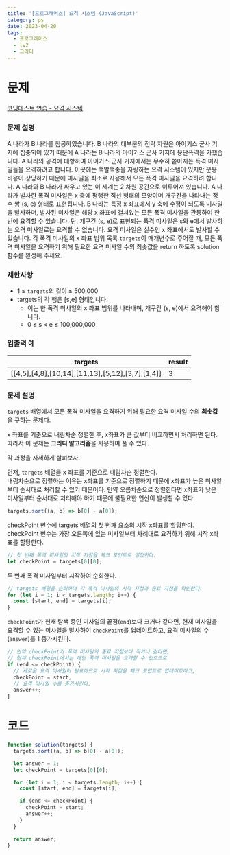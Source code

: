 ```yaml
---
title: '[프로그래머스] 요격 시스템 (JavaScript)'
category: ps
date: 2023-04-20
tags:
  - 프로그래머스
  - lv2
  - 그리디
---
```


# 문제

[코딩테스트 연습 - 요격 시스템](https://school.programmers.co.kr/learn/courses/30/lessons/181188)

### 문제 설명

A 나라가 B 나라를 침공하였습니다. B 나라의 대부분의 전략 자원은 아이기스 군사 기지에 집중되어 있기 때문에 A 나라는 B 나라의 아이기스 군사 기지에 융단폭격을 가했습니다.
A 나라의 공격에 대항하여 아이기스 군사 기지에서는 무수히 쏟아지는 폭격 미사일들을 요격하려고 합니다. 이곳에는 백발백중을 자랑하는 요격 시스템이 있지만 운용 비용이 상당하기 때문에 미사일을 최소로 사용해서 모든 폭격 미사일을 요격하려 합니다.
A 나라와 B 나라가 싸우고 있는 이 세계는 2 차원 공간으로 이루어져 있습니다. A 나라가 발사한 폭격 미사일은 x 축에 평행한 직선 형태의 모양이며 개구간을 나타내는 정수 쌍 (s, e) 형태로 표현됩니다. B 나라는 특정 x 좌표에서 y 축에 수평이 되도록 미사일을 발사하며, 발사된 미사일은 해당 x 좌표에 걸쳐있는 모든 폭격 미사일을 관통하여 한 번에 요격할 수 있습니다. 단, 개구간 (s, e)로 표현되는 폭격 미사일은 s와 e에서 발사하는 요격 미사일로는 요격할 수 없습니다. 요격 미사일은 실수인 x 좌표에서도 발사할 수 있습니다.
각 폭격 미사일의 x 좌표 범위 목록 `targets`이 매개변수로 주어질 때, 모든 폭격 미사일을 요격하기 위해 필요한 요격 미사일 수의 최솟값을 return 하도록 solution 함수를 완성해 주세요.

### 제한사항

- 1 ≤ `targets`의 길이 ≤ 500,000
- targets의 각 행은 [s,e] 형태입니다.
  - 이는 한 폭격 미사일의 x 좌표 범위를 나타내며, 개구간 (s, e)에서 요격해야 합니다.
  - 0 ≤ s < e ≤ 100,000,000

### 입출력 예

| targets                                          | result |
| ------------------------------------------------ | ------ |
| [[4,5],[4,8],[10,14],[11,13],[5,12],[3,7],[1,4]] | 3      |

### 문제 설명

`targets` 배열에서 모든 폭격 미사일을 요격하기 위해 필요한 요격 미사일 수의 **최솟값**을 구하는 문제다.

x 좌표를 기준으로 내림차순 정렬한 후, x좌표가 큰 값부터 비교하면서 처리하면 된다. 따라서 이 문제는 **그리디 알고리즘**을 사용하여 풀 수 있다.

각 과정을 자세하게 살펴보자.

먼저, `targets` 배열을 x 좌표를 기준으로 내림차순 정렬한다. <br/>
내림차순으로 정렬하는 이유는 x좌표를 기준으로 정렬하기 때문에 x좌표가 높은 미사일부터 순서대로 처리할 수 있기 때문이다. 만약 오름차순으로 정렬한다면 x좌표가 낮은 미사일부터 순서대로 처리해야 하기 때문에 불필요한 연산이 발생할 수 있다.

```js
targets.sort((a, b) => b[0] - a[0]);
```

checkPoint 변수에 targets 배열의 첫 번째 요소의 시작 x좌표를 할당한다. <br/>
checkPoint 변수는 가장 오른쪽에 있는 미사일부터 차례대로 요격하기 위해 시작 x좌표를 할당한다.

```js
// 첫 번째 폭격 미사일의 시작 지점을 체크 포인트로 설정한다.
let checkPoint = targets[0][0];
```

두 번째 폭격 미사일부터 시작하여 순회한다.

```js
// targets 배열을 순회하며 각 폭격 미사일의 시작 지점과 종료 지점을 확인한다.
for (let i = 1; i < targets.length; i++) {
  const [start, end] = targets[i];
}
```

`checkPoint`가 현재 탐색 중인 미사일의 끝점(`end`)보다 크거나 같다면, 현재 미사일을 요격할 수 있는 미사일을 발사하여 `checkPoint`를 업데이트하고, 요격 미사일의 수(`answer`)를 1 증가시킨다.

```js
// 만약 checkPoint가 폭격 미사일의 종료 지점보다 작거나 같다면,
// 현재 checkPoint에서는 해당 폭격 미사일을 요격할 수 없으므로
if (end <= checkPoint) {
  // 새로운 요격 미사일이 필요하므로 시작 지점을 체크 포인트로 업데이트하고,
  checkPoint = start;
  // 요격 미사일 수를 증가시킨다.
  answer++;
}
```

# 코드

```js
function solution(targets) {
  targets.sort((a, b) => b[0] - a[0]);

  let answer = 1;
  let checkPoint = targets[0][0];

  for (let i = 1; i < targets.length; i++) {
    const [start, end] = targets[i];

    if (end <= checkPoint) {
      checkPoint = start;
      answer++;
    }
  }

  return answer;
}
```
